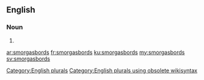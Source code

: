 ==English==

===Noun===
{{head|en}}

# {{plural of|smorgasbord}}

[[Category:English plurals]][[Category:English plurals using obsolete wikisyntax]]

[[ar:smorgasbords]]
[[fr:smorgasbords]]
[[ku:smorgasbords]]
[[my:smorgasbords]]
[[sv:smorgasbords]]